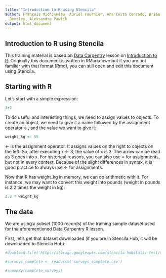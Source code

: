 ```yaml
---
title: "Introduction to R using Stencila"
author: François Michonneau, Auriel Fournier, Ana Costa Conrado, Brian Seok, Nokome
  Bentley, Aleksandra Pawlik
output: html_document
---
```



## Introduction to R using Stencila

This training material is based on [Data Carpentry](http://www.datacarpentry.org/) lesson on [Introduction to R](http://www.datacarpentry.org/R-ecology-lesson). Originally this document is written in 
RMarkdown but if you are not familiar with that format (Rmd), you can still open and edit this document using Stencila. 


## Starting with R

Let's start with a simple expression:

```r
3+2
```

To do useful and interesting things, we need to assign values to objects. To create an object, we need to give it a name followed by the assignment operator <-, and the value we want to give it:

```r
weight_kg <- 55
```

<- is the assignment operator. It assigns values on the right to objects on the left. So, after executing  x <- 3, the value of x is 3. The arrow can be read as 3 goes into x. For historical reasons, you can also use = for assignments, but not in every context. Because of the slight differences in syntax, it is good practice to always use <- for assignments.

Now that R has weight_kg in memory, we can do arithmetic with it. For instance, we may want to convert this weight into pounds (weight in pounds is 2.2 times the weight in kg):

```r
2.2 * weight_kg
```



## The data

We are using a subset (1000 records) of the training sample dataset used for the aforementioned Data Carpentry R lesson.

First, let's get that dataset downloaded (if you are in Stencila Hub, it will be downloaded to Stencila Hub): 

```r
#download.file('http://storage.googleapis.com/stencila-hubstatic-test/surveys_complete.csv', 'surveys_complete.csv')
```

```r
#surveys_complete <- read.csv('surveys_complete.csv')
```


```r
#summary(complete_surveys)
```
